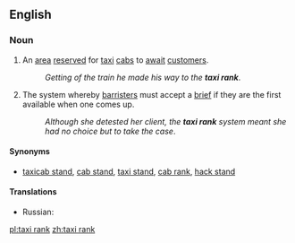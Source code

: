 ==English==

===Noun===
{{en-noun}}

# An [[area]] [[reserved]] for [[taxi]] [[cabs]] to [[await]] [[customer]]s.
#: ''Getting of the train he made his way to the '''taxi rank'''''.
# {{British}} The system whereby [[barrister]]s must accept a [[brief]] if they are the first available when one comes up.
#: ''Although she detested her client, the '''taxi rank''' system meant she had no choice but to take the case''.

====Synonyms====
* [[taxicab stand]], [[cab stand]], [[taxi stand]], [[cab rank]], [[hack stand]]

====Translations====
{{trans-top|an area reserved for taxi cabs to await customers}}
{{trans-mid}}
* Russian: {{t|ru|стоянка такси|f|tr=stojánka taksí}}
{{trans-bottom}}

[[pl:taxi rank]]
[[zh:taxi rank]]